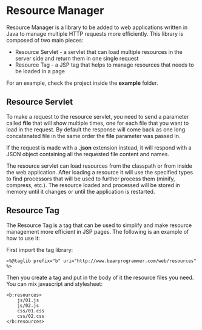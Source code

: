 = Resource Manager =

Resource Manager is a library to be added to web applications written in Java to manage multiple HTTP requests more efficiently. This library is composed of two main pieces:
* Resource Servlet - a servlet that can load multiple resources in the server side and return them in one single request
* Resource Tag - a JSP tag that helps to manage resources that needs to be loaded in a page

For an example, check the project inside the '''example''' folder.

== Resource Servlet ==

To make a request to the resource servlet, you need to send a parameter called '''file''' that will show multiple times, one for each file that you want to load in the request. By default the response will come back as one long concatenated file in the same order the '''file''' parameter was passed in.

If the request is made with a '''.json''' extension instead, it will respond with a JSON object containing all the requested file content and names.

The resource servlet can load resources from the classpath or from inside the web application. After loading a resource it will use the specified types to find processors that will be used to further process them (minify, compress, etc.). The resource loaded and processed will be stored in memory until it changes or until the application is restarted.

== Resource Tag ==

The Resource Tag is a tag that can be used to simplify and make resource management more efficient in JSP pages. The following is an example of how to use it:

First import the tag library:
<pre>
<%@taglib prefix="b" uri="http://www.bearprogrammer.com/web/resources" %>
</pre>

Then you create a tag and put in the body of it the resource files you need. You can mix javascript and stylesheet:
<pre>
<b:resources>
	js/01.js
	js/02.js
	css/01.css
	css/02.css
</b:resources>
</pre>


